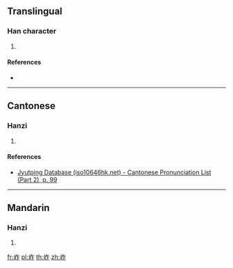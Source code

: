 {{character info/new}}
==Translingual==

===Han character===
{{Han char|rn=46|rad=山|as=05|sn=8|four=|canj=UOS,XUOS|ids=⿰山乍}}

# {{defn|Han|sort=山05}}

====References====
* {{Han ref|kx=0308.350|dkj=07958|dj=0608.210|hdz=10767.090|uh=5C9E|ud=23710}}

----

==Cantonese==

===Hanzi===
{{yue-hanzi|jyut=[[zok3]], [[zok6]]|y=jok3, jok6}}

# {{defn|lang=yue|sort=山05}}

====References====
* [http://www.iso10646hk.net/jp/document/download.jsp Jyutping Database (iso10646hk.net) - Cantonese Pronunciation List (Part 2), p. 99]

----

==Mandarin==

===Hanzi===
{{cmn-hanzi|pin=[[zuò]] ([[zuo4]])|wg=tso<sup>4</sup>}}

# {{defn|lang=cmn|sort=山05}}

[[fr:岞]]
[[pl:岞]]
[[th:岞]]
[[zh:岞]]